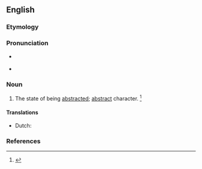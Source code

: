 ==English==

===Etymology===
{{suffix|en|abstracted|ness}}

===Pronunciation===
* {{a|RP}} {{IPA|en|/əbˈstɹæk.tɪd.nəs/}}
* {{a|US}} {{IPA|en|/æbˈstɹæk.tɪd.nəs/|/əbˈstɹæk.tɪd.nəs/}}

===Noun===
{{en-noun|-}}

# The state of being [[abstracted]]; [[abstract]] character. {{defdate|First attested in the mid 17<sup>th</sup> century.}}<ref name=SOED>{{R:SOED5|page=10}}</ref>

====Translations====
{{trans-top|state of being abstracted}}
* Dutch: {{t+|nl|verstrooidheid}}
{{trans-mid}}
{{trans-bottom}}

===References===
<references/>